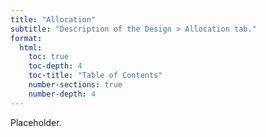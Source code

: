 ```yaml
---
title: "Allocation"
subtitle: "Description of the Design > Allocation tab."
format:
  html:
    toc: true
    toc-depth: 4
    toc-title: "Table of Contents"
    number-sections: true
    number-depth: 4
---
```



Placeholder.
